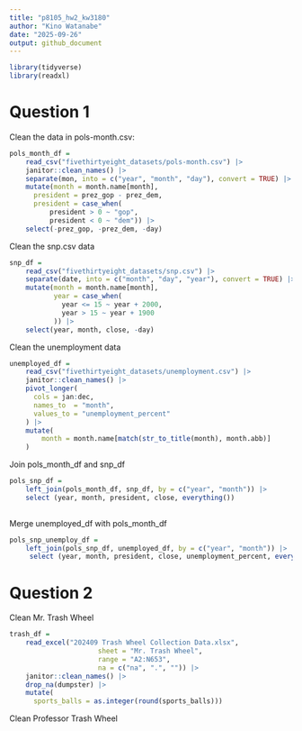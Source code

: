 ```yaml
---
title: "p8105_hw2_kw3180"
author: "Kino Watanabe"
date: "2025-09-26"
output: github_document
---
```


```r
library(tidyverse)
library(readxl)
```
# Question 1

Clean the data in pols-month.csv:

```r
pols_month_df = 
    read_csv("fivethirtyeight_datasets/pols-month.csv") |> 
    janitor::clean_names() |> 
    separate(mon, into = c("year", "month", "day"), convert = TRUE) |> 
    mutate(month = month.name[month],
      president = prez_gop - prez_dem,
      president = case_when(
          president > 0 ~ "gop",
          president < 0 ~ "dem")) |> 
    select(-prez_gop, -prez_dem, -day)
```

Clean the snp.csv data
```r
snp_df = 
    read_csv("fivethirtyeight_datasets/snp.csv") |> 
    separate(date, into = c("month", "day", "year"), convert = TRUE) |> 
    mutate(month = month.name[month],
           year = case_when(
             year <= 15 ~ year + 2000,
             year > 15 ~ year + 1900
           )) |> 
    select(year, month, close, -day)
```

Clean the unemployment data

```r
unemployed_df = 
    read_csv("fivethirtyeight_datasets/unemployment.csv") |> 
    janitor::clean_names() |> 
    pivot_longer(
      cols = jan:dec,
      names_to  = "month",
      values_to = "unemployment_percent"
    ) |> 
    mutate(
        month = month.name[match(str_to_title(month), month.abb)]
    )
```

Join pols_month_df and snp_df

```r
pols_snp_df = 
    left_join(pols_month_df, snp_df, by = c("year", "month")) |> 
    select (year, month, president, close, everything())
    
```
Merge unemployed_df with pols_month_df

```r
pols_snp_unemploy_df = 
    left_join(pols_snp_df, unemployed_df, by = c("year", "month")) |> 
     select (year, month, president, close, unemployment_percent, everything())
```


# Question 2 

Clean Mr. Trash Wheel
```r
trash_df = 
    read_excel("202409 Trash Wheel Collection Data.xlsx", 
                      sheet = "Mr. Trash Wheel",
                      range = "A2:N653",
                      na = c("na", ".", "")) |> 
    janitor::clean_names() |> 
    drop_na(dumpster) |> 
    mutate(
      sports_balls = as.integer(round(sports_balls)))

```

Clean Professor Trash Wheel
```r

```


